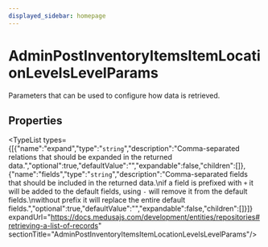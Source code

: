 ```yaml
---
displayed_sidebar: homepage
---
```



# AdminPostInventoryItemsItemLocationLevelsLevelParams

Parameters that can be used to configure how data is retrieved.

## Properties

<TypeList types={[{"name":"expand","type":"`string`","description":"Comma-separated relations that should be expanded in the returned data.","optional":true,"defaultValue":"","expandable":false,"children":[]},{"name":"fields","type":"`string`","description":"Comma-separated fields that should be included in the returned data.\nif a field is prefixed with `+` it will be added to the default fields, using `-` will remove it from the default fields.\nwithout prefix it will replace the entire default fields.","optional":true,"defaultValue":"","expandable":false,"children":[]}]} expandUrl="https://docs.medusajs.com/development/entities/repositories#retrieving-a-list-of-records" sectionTitle="AdminPostInventoryItemsItemLocationLevelsLevelParams"/>
